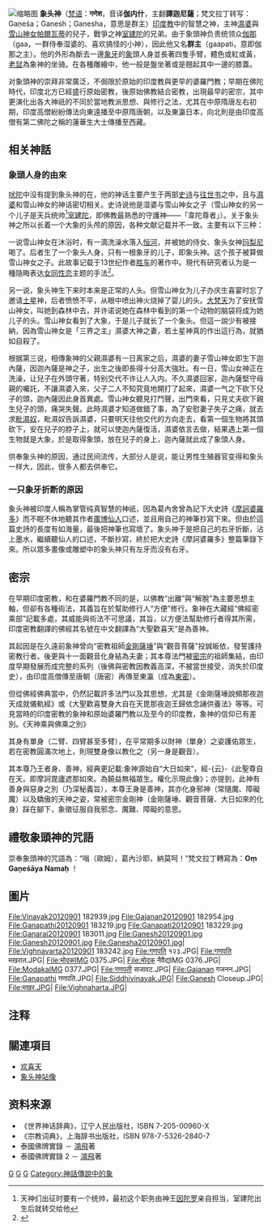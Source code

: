{{original research|time=2020-03-09T23:29:08+00:00}}
{{refimprove|time=2020-03-09T23:29:08+00:00}}{{Infobox deity <!--Wikipedia:WikiProject Hindu mythology-->|type=Hindu|abodes=[[吉罗娑山|吉罗娑山]]、Ganeshloka|tamil_transliteration=Pillai|tamil_script=பிள்ளை|other_names=群主、毗那夜迦|siblings=兄：[[室建陀|室建陀]]<br />姐：[[无忧妙|无忧妙]]|mother=[[雪山神女|雪山神女]]|father=[[湿婆|湿婆]]|equivalent1_type=佛教|equivalent1=[[歡喜天|歡喜天]]|festivals={{le|伽内什节|Ganesh_Chaturthi}}、[[排燈節|排燈節]]|texts=象头神往世书<br />穆陀迦罗往世书<br />群主奥义书|deity_of=事业、智慧、克除阻礙之神|name=象头神 ({{IAST|Gaṇeśa}})|symbols=[[卍|卍]]、[[唵|唵]]、印度蒸饺|mount=鼠|consort=菩提、悉底|weapon=斧、套索、驱象刺棒|mantra={{lang|sa|ॐ गणेशाय नमः}} <br />
{{IAST|Oṃ Shri Gaṇeśāya Namaḥ}} <br />
{{IAST|Oṃ Gaṃ Gaṇapataye Namaḥ}}|affiliation=[[提婆_(印度神話)|提婆]]|Sanskrit_transliteration={{IAST|gaṇeśa}}|Devanagari={{lang|sa|गणेश}}|caption=[[新德里国立博物馆|新德里国立博物馆]]大约1730年的[[巴斯霍赫利|巴斯霍赫利]]微型画，|image_size=250px|image=Ganesha Basohli miniature circa 1730 Dubost p73.jpg|temples={{le|象头神庙列表|List of Ganesha temples|象头神庙}}}}
[[File:Ganesh1.jpg|缩略图]]
'''象头神'''（[[梵语|梵语]]：'''गणेश'''，音译'''伽内什'''，主翻'''譯迦尼薩'''；梵文拉丁转写：Gaṇeśa；Ganesh；Ganesha，意思是群主）[[印度教|印度教]]中的智慧之神，主神[[濕婆|濕婆]]與[[雪山神女|雪山神女帕爾瓦蒂]]的兒子，戰爭之神[[室建陀|室建陀]]的兄弟。由于象頭神负责统领众[[伽那|伽那]]（ga{{unicode|ṇ}}a，一群侍奉湿婆的、喜欢搞怪的小神），因此他又名'''群主'''（ga{{unicode|ṇ}}apati，意即伽那之主）。他的外形為斷去一邊[[象牙|象牙]]的[[象|象]]頭人身並長著四隻手臂，體色或紅或黃，[[老鼠|老鼠]]為象神的坐骑。在各種雕繪中，他一般是盤坐著或是翹起其中一邊的膝蓋。

对象頭神的崇拜非常廣泛，不侷限於原始的印度教與更早的婆羅門教；早期在佛陀時代，印度北方已經盛行原始密教，後原始佛教結合密教，出現最早的密宗，其中更演化出各大神祇的不同於當地教派思想、與修行之法，尤其在中原隋唐左右初期，印度高僧紛紛傳法向東遠播至中原隋唐朝，以及東瀛日本，向北則是由印度高僧有第二佛陀之稱的蓮華生大士傳播至西藏。

== 相关神話 ==
=== 象頭人身的由來 ===
[[吠陀|吠陀]]中没有提到象头神的在，他的神话主要产生于两部[[史诗|史诗]]与[[往世书|往世书]]之中，且与[[濕婆|濕婆]]和雪山神女的神话密切相关。史诗说他是湿婆与雪山神女之子（雪山神女的另一个儿子是天兵统帅<ref>天神们出征时要有一个统帅，最初这个职务由神王[[因陀罗|因陀罗]]亲自担当，室建陀出生后就转交给他</ref>[[室建陀|室建陀]]，即佛教最熟悉的守護神——「韋陀尊者」）。关于象头神之所以长着一个大象的头颅的原因，各种文献记载并不一致。主要有以下三种：

一说雪山神女在沐浴时，有一滴洗澡水落入[[恒河|恒河]]，并被她的侍女、象头女神[[玛梨尼|玛梨尼]]喝了。后者生了一个象头人身，只有一根象牙的儿子，即象头神。这个孩子被算做雪山神女之子。此故事记载于13世纪作者[[胜车|胜车]]的著作中。現代有研究者认为是一種隐晦表达[[女同性恋|女同性恋]]主题的手法<ref>{{cite book |url={{google books |id=YXnXAAAAMAAJ |plain-url=yes }} |first=Paul B. |last=Courtright |year=1985 |title=Gaṇeśa: Lord of Obstacles, Lord of Beginnings |publisher=[[Oxford_University_Press|Oxford University Press]] |pages=274 |isbn=978-0-19-505742-3 |language=en }}</ref>。

另一说，象头神生下来时本来是正常的人头。但雪山神女为儿子办庆生喜宴时忘了邀请[[土星|土星]]神{{link-en|沙尼 (神話)|Shani|沙尼}}，后者愤愤不平，从眼中喷出神火烧掉了婴儿的头。[[梵天|大梵天]]为了安抚雪山神女，叫她到森林中去，并许诺说她在森林中看到的第一个动物的脑袋将成为她儿子的头。雪山神女看到了大象，于是儿子就长了一个象头。但這一說少有被接納，因為雪山神女是「三界之主」濕婆大神之妻，若土星神真的作出這行為，就猶如自殺了。

根据第三说，相傳象神的父親濕婆有一日离家之后，濕婆的妻子雪山神女即生下迦內薩，因迦內薩是神之子，出生之後即長得十分高大強壯。有一日，雪山女神正在洗澡，让兒子在外頭守著，特别交代不许让人入内。不久濕婆回家，迦內薩堅守母親的囑託，不讓濕婆入來，父子二人不知究竟地開打了起來，濕婆一气之下砍下兒子的頭，迦內薩因此身首異處。雪山神女聽見打鬥聲，出門來看，只見丈夫砍下親生兒子的頭，痛哭失聲。此時濕婆才知道做錯了事，為了安慰妻子失子之痛，就去求[[毗濕奴|毗濕奴]]，毗濕奴告訴濕婆，只要明天往他交代的方向走去，看第一個生物將其頭砍下，安在兒子的脖子上，就可以使迦內薩復活，濕婆依言去做，結果遇上第一個生物就是大象，於是取得象頭，放在兒子的身上，迦內薩就此成了象頭人身。

供奉象头神的原因，通过民间流传，大部分人是说，能让男性生殖器官变得和象头一样大，因此，很多人都去供奉它。

=== 一只象牙折断的原因 ===
象头神被印度人稱為掌管纯真智慧的神祇，因為葛內舍曾為記下大史詩《[[摩訶婆羅多|摩訶婆羅多]]》而不眠不休地聽其作者[[廣博仙人|廣博仙人]]口述，並且用自己的神筆抄寫下來。但由於這篇史詩的長度有如海量，最後把神筆也寫壞了。象头神于是把自己的右牙折斷，沾上墨水，繼續聽仙人的口述，不斷抄寫，終於把大史詩《摩訶婆羅多》整篇筆錄下來。所以眾多畫像或雕塑中的象头神只有左牙而沒有右牙。

== 密宗 ==
在早期印度密教，和在婆羅門教不同的是，以佛教“出離”與“解脫”為主要思想主軸，但卻有各種術法，其義旨在於幫助修行人“方便”修行。象神在大藏經“佛經密乘部”記載多處，其威能與術法不可思議，其旨，以方便法幫助修行者得其所需，印度密教翻譯的佛經其名號在中文翻譯為“大聖歡喜天”是為善神。

其起因是在久遠前象神曾向“密教祖師[[金剛薩埵|金剛薩埵]]”與“觀音菩薩”投誠皈依，發誓護持密教行者。後更與十一面觀音化身結為夫妻；其本尊法門被[[密宗|密宗]]的祖師集結，由印度早期發展而成完整的系列（後佛與密教因教義高深，不被當世接受，消失於印度史），由印度高僧傳至唐朝（唐密）再傳至東瀛（成為[[東密|東密]]）。

但從佛經佛典當中，仍然記載許多法門以及其思想，尤其是《金剛薩埵說頻那夜迦天成就儀軌經》或《大聖歡喜雙身大自在天毘那夜迦王歸依念誦供養法》等等。可見當時的印度密教的象神和原始婆羅門教以及至今的印度教，象神的信仰已有差別。《天神乘與佛乘之別》

其身有單身（二臂、四臂甚至多臂），在平常期多以財神（單身）之姿護佑眾生，若在密教圓滿次地上，則現雙身像以教化之（另一身是觀音）。

其本尊乃王者身、善神，經典更記載:象神源始自“大日如來”，經-{云}-《此聖尊自在天。即摩訶毘廬遮那如來。為饒益無福眾生。權化示現此像》；亦提到，此神有善身與惡身之別（乃深秘義旨），本尊王身是善神，其亦化身邪神（常隨魔、障礙魔）以及驕傲的天神之姿，常被密宗金剛神（金剛薩埵、觀音菩薩、大日如來的化身）踩在腳下，象徵征服自我邪念、魔難、障礙的意思。

==禮敬象頭神的咒語==

崇奉象頭神的咒語為：“嗡（歐姆），葛內沙耶，納莫呵！”梵文拉丁轉寫為：'''Oṃ Gaṇeśāya Namaḥ''' ！

== 圖片 ==
<gallery>
File:Vinayak20120901 182939.jpg
File:Gajanan20120901 182954.jpg
File:Ganapathi20120901 183219.jpg
File:Ganapati20120901 183229.jpg
File:Ganaraj20120901 183011.jpg
File:Ganesh20120901.jpg
File:Ganesh20120901.jpg
File:Ganesha20120901.jpg|
File:Vighnavarta20120901 183242.jpg
File:गणपति १२३.JPG|
File:गणपति मखरात.JPG|
File:मोदकIMG 0375.JPG|
File:मोदक नैवैद्यIMG 0376.JPG|
File:ModakaIMG 0377.JPG|
File:गणपती सजावट.JPG|
File:Gajanan गजनन.JPG|
File:Ganapathi गणपति.JPG|
File:Siddhivinayak.JPG|
File:Ganesh Closeup.JPG|
File:मखर.JPG|
File:Vighnaharta.JPG|
</gallery>

== 注释 ==
{{Portal box|印度|神話|生物学}}
<references />

== 關連項目 ==
* [[欢喜天|欢喜天]]
* [[象头神站像|象头神站像]]

== 资料来源 ==
{{commonscat|Ganesha}}
{{wikiquote|en:Ganesha|象头神{{en icon}}}}
*《世界神话辞典》，辽宁人民出版社，ISBN 7-205-00960-X
*《宗教词典》，上海辞书出版社，ISBN 978-7-5326-2840-7
* 泰國佛牌實錄  － [https://www.facebook.com/Hungfei.L?fref=ts 鴻飛]著
* 泰國佛牌實錄 2 － [https://www.facebook.com/Hungfei.L 鴻飛]著

{{印度神话}}
{{Authority control}}

[[Category:印度教神祇|G]]
[[Category:財神|G]]
[[Category:智慧之神|G]]
[[Category:神話傳說中的象|Category:神話傳說中的象]]
